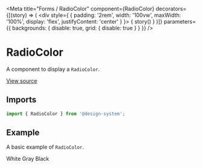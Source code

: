 
<Meta
  title="Forms / RadioColor"
  component={RadioColor}
  decorators={[(story) => (
    <div style={ { padding: '2rem', width: '100vw', maxWidth: '100%', display: 'flex', justifyContent: 'center' } }>
      { story() }
    </div>
  )]}
  parameters={{ backgrounds: { disable: true, grid: { disable: true } } }}
/>

# RadioColor

A component to display a `RadioColor`.

[View source](https://github.com/actarian/design-system/tree/main/src/ui/forms/radio-color)

## Imports

```js
import { RadioColor } from '@design-system';
```

<!--
## Props

<ArgsTable of={RadioColorProps} />
-->

## Example

A basic example of `RadioColor`.

<Canvas>
  <Story name="default">
    <div style={{ padding: '4rem', fontSize: '2rem' }}>
      <Flex flexWrap="wrap" gap="1rem" marginBottom="3rem">
        <RadioColor name='color' value='white' color='white' size='lg'>White</RadioColor>
        <RadioColor name='color' value='gray' color='gray' size='lg'>Gray</RadioColor>
        <RadioColor name='color' value='black' color='black' size='lg'>Black</RadioColor>
      </Flex>
    </div>
  </Story>
  <Story name="sizes">
    <div style={{ padding: '4rem', fontSize: '2rem' }}>
      <Flex flexWrap="wrap" gap="1rem" marginBottom="3rem">
        <RadioColor name='color' value='yellow' color='yellow' size="xs" />
        <RadioColor name='color' value='purple' color='purple' size="sm" />
        <RadioColor name='color' value='red' color='red' size="md" />
        <RadioColor name='color' value='green' color='green' size="lg" />
        <RadioColor name='color' value='blue' color='blue' size="xl" />
      </Flex>
    </div>
  </Story>
</Canvas>
